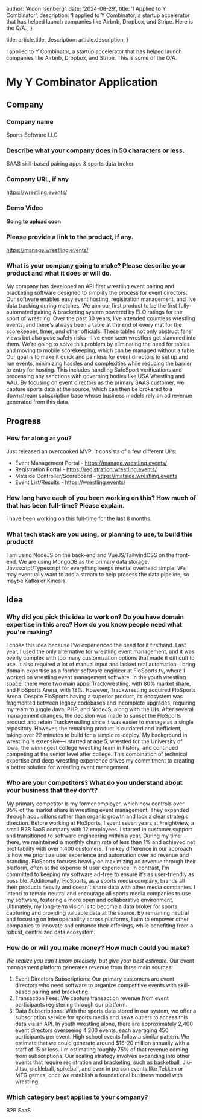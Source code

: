
  author: 'Aldon Isenberg',
  date: '2024-08-29',
  title: 'I Applied to Y Combinator',
  description:
    'I applied to Y Combinator, a startup accelerator that has helped launch companies like Airbnb, Dropbox, and Stripe. Here is the Q/A.',
}

  title: article.title,
  description: article.description,
}


I applied to Y Combinator, a startup accelerator that has helped launch companies like Airbnb, Dropbox, and Stripe. This is some of the Q/A.

# My Y Combinator Application

## Company
### Company name
Sports Software LLC
### Describe what your company does in 50 characters or less.
SAAS skill-based pairing apps & sports data broker
### Company URL, if any
https://wrestling.events/
### Demo Video
**Going to upload soon**
### Please provide a link to the product, if any.
https://manage.wrestling.events/
### What is your company going to make? Please describe your product and what it does or will do.
My company has developed an API first wrestling event pairing and bracketing software designed to simplify the process for event directors. Our software enables easy event hosting, registration management, and live data tracking during matches. We aim our first product to be the first fully-automated pairing & bracketing system powered by ELO ratings for the sport of wrestling.
Over the past 30 years, I’ve attended countless wrestling events, and there's always been a table at the end of every mat for the scorekeeper, timer, and other officials. These tables not only obstruct fans' views but also pose safety risks—I've even seen wrestlers get slammed into them. We're going to solve this problem by eliminating the need for tables and moving to mobile scorekeeping, which can be managed without a table.
Our goal is to make it quick and painless for event directors to set up and run events, minimizing hassles and complexities while reducing the barrier to entry for hosting. This includes handling SafeSport verifications and processing any sanctions with governing bodies like USA Wrestling and AAU.
By focusing on event directors as the primary SAAS customer, we capture sports data at the source, which can then be brokered to a downstream subscription base whose business models rely on ad revenue generated from this data.
## Progress
### How far along ar you?
Just released an overcooked MVP. It consists of a few different UI's:
- Event Management Portal - https://manage.wrestling.events/
- Registration Portal - https://registration.wrestling.events/
- Matside Controller/Scoreboard - https://matside.wrestling.events
- Event List/Results - https://wrestling.events/
### How long have each of you been working on this? How much of that has been full-time? Please explain.
I have been working on this full-time for the last 8 months.
### What tech stack are you using, or planning to use, to build this product?
I am using NodeJS on the back-end and VueJS/TailwindCSS on the front-end. We are using MongoDB as the primary data storage. Javascript/Typescript for everything keeps mental overhead simple. We may eventually want to add a stream to help process the data pipeline, so maybe Kafka or Kinesis.
## Idea
### Why did you pick this idea to work on? Do you have domain expertise in this area? How do you know people need what you're making?
I chose this idea because I’ve experienced the need for it firsthand. Last year, I used the only alternative for wrestling event management, and it was overly complex with too many customization options that made it difficult to use. It also required a lot of manual input and lacked real automation.
I bring domain expertise as a former software engineer at FloSports.tv, where I worked on wrestling event management software. In the youth wrestling space, there were two main apps: Trackwrestling, with 80% market share, and FloSports Arena, with 18%. However, Trackwrestling acquired FloSports Arena.
Despite FloSports having a superior product, its ecosystem was fragmented between legacy codebases and incomplete upgrades, requiring my team to juggle Java, PHP, and NodeJS, along with the UIs. After several management changes, the decision was made to sunset the FloSports product and retain Trackwrestling since it was easier to manage as a single repository. However, the remaining product is outdated and inefficient, taking over 22 minutes to build for a simple re-deploy.
My background in wrestling is extensive—I started at age 5, wrestled for the University of Iowa, the winningest college wrestling team in history, and continued competing at the senior level after college. This combination of technical expertise and deep wrestling experience drives my commitment to creating a better solution for wrestling event management.
### Who are your competitors? What do you understand about your business that they don't?
My primary competitor is my former employer, which now controls over 95% of the market share in wrestling event management. They expanded through acquisitions rather than organic growth and lack a clear strategic direction.
Before working at FloSports, I spent seven years at Freightview, a small B2B SaaS company with 12 employees. I started in customer support and transitioned to software engineering within a year. During my time there, we maintained a monthly churn rate of less than 1% and achieved net profitability with over 1,400 customers.
The key difference in our approach is how we prioritize user experience and automation over ad revenue and branding. FloSports focuses heavily on maximizing ad revenue through their platform, often at the expense of user experience. In contrast, I’m committed to keeping my software ad-free to ensure it’s as user-friendly as possible.
Additionally, FloSports, as a sports media company, brands all their products heavily and doesn't share data with other media companies. I intend to remain neutral and encourage all sports media companies to use my software, fostering a more open and collaborative environment.
Ultimately, my long-term vision is to become a data broker for sports, capturing and providing valuable data at the source. By remaining neutral and focusing on interoperability across platforms, I aim to empower other companies to innovate and enhance their offerings, while benefiting from a robust, centralized data ecosystem.
### How do or will you make money? How much could you make?
_We realize you can't know precisely, but give your best estimate._
Our event management platform generates revenue from three main sources:
1. Event Directors Subscriptions: Our primary customers are event directors who need software to organize competitive events with skill-based pairing and bracketing.
2. Transaction Fees: We capture transaction revenue from event participants registering through our platform.
3. Data Subscriptions: With the sports data stored in our system, we offer a subscription service for sports media and news outlets to access this data via an API.
In youth wrestling alone, there are approximately 2,400 event directors overseeing 4,200 events, each averaging 450 participants per event. High school events follow a similar pattern. We estimate that we could generate around $16-20 million annually with a staff of 15 or less. I'm estimating roughly 75% of that revenue coming from subscriptions.
Our scaling strategy involves expanding into other events that require registration and bracketing, such as basketball, Jiu-Jitsu, pickleball, spikeball, and even in person events like Tekken or MTG games, once we establish a foundational business model with wrestling.
### Which category best applies to your company?
B2B SaaS